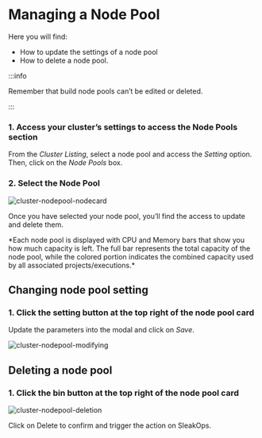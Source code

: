 
# Managing a Node Pool

Here you will find: 

- How to update the settings of a node pool
- How to delete a node pool.

:::info

Remember that build node pools can’t be edited or deleted. 

:::

### 1. Access your cluster’s settings to access the Node Pools section

From the *Cluster Listing*, select a node pool and access the *Setting* option. Then, click on the *Node Pools* box.

### 2. Select the Node Pool 

<div style={{ display: 'flex', alignItems: 'flex-start' }}>
  <img src="/img/cluster/cluster-nodepool-nodecard.png" alt="cluster-nodepool-nodecard" style={{ marginRight: '20px', maxHeight: '200px' }} />
  <div>
    <p>Once you have selected your node pool, you’ll find the access to update and delete them.</p>
    <p>*Each node pool is displayed with CPU and Memory bars that show you how much capacity is left. The full bar represents the total capacity of the node pool, while the colored portion indicates the combined capacity used by all associated projects/executions.*</p>
  </div>
</div>

## Changing node pool setting

### 1. Click the setting button at the top right of the node pool card

Update the parameters into the modal and click on *Save*.

<Zoom overlayBgColorEnd="rgba(255, 255, 255, 0.8)">
  <img
    src="/img/cluster/cluster-nodepool-modifying.png"
    alt="cluster-nodepool-modifying"
  />
</Zoom>

## Deleting a node pool

### 1. Click the bin button at the top right of the node pool card

<div style={{ display: 'flex', alignItems: 'flex-start' }}>
  <img src="/img/cluster/cluster-nodepool-deletion.png" alt="cluster-nodepool-deletion" style={{ marginRight: '20px', maxHeight: '200px' }} />
  <div>
    <p>Click on Delete to confirm and trigger the action on SleakOps.</p>
  </div>
</div>
